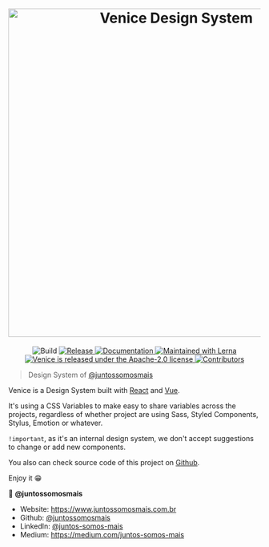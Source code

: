 
<Meta title="Getting Started/About" />

<div>
<h1 align="center"><img src="https://user-images.githubusercontent.com/3603793/82264068-9bd80580-993a-11ea-9715-41de3c11a8e8.png" alt="Venice Design System" width="655" /></h1>

<p align="center">
  <img
    alt="Build"
    src="https://img.shields.io/github/workflow/status/juntossomosmais/venice/Node.js CI"
  />
  <a
    href="https://github.com/juntossomosmais/venice/releases"
    target="_blank"
  >
    <img
      alt="Release"
      src="https://img.shields.io/github/package-json/v/juntossomosmais/venice"
    />
  </a>
  <a
    href="https://juntossomosmais.github.io/venice"
    target="_blank"
  >
    <img
      alt="Documentation"
      src="https://img.shields.io/badge/documentation-yes-brightgreen.svg"
    />
  </a>
  <a
    href="https://lerna.js.org/"
    target="_blank"
  >
    <img
      src="https://img.shields.io/badge/maintained%20with-lerna-cc00ff.svg"
      alt="Maintained with Lerna"
    />
  </a>
  <a
    href="https://github.com/juntossomosmais/venice/blob/master/LICENSE"
    target="_blank"
  >
    <img
      src="https://img.shields.io/badge/license-Apache--2.0-blue.svg"
      alt="Venice is released under the Apache-2.0 license"
    />
  </a>
  <a
    href="https://github.com/juntossomosmais/venice/graphs/contributors"
    target="_blank"
  >
    <img
      alt="Contributors"
      src="https://img.shields.io/github/contributors/juntossomosmais/venice.svg"
    />
  </a>
</p>
</div>

> Design System of [@juntossomosmais](https://www.juntossomosmais.com.br/)

Venice is a Design System built with [React](https://juntossomosmais.github.io/venice/react/) and [Vue](https://juntossomosmais.github.io/venice/vue/).

It's using a CSS Variables to make easy to share variables across the projects, regardless of whether project are using Sass, Styled Components, Stylus, Emotion or whatever.

`!important`, as it's an internal design system, we don't accept suggestions to change or add new components.

You also can check source code of this project on [Github](https://github.com/juntossomosmais/venice).

Enjoy it 😁

👤 **@juntossomosmais**

- Website: https://www.juntossomosmais.com.br
- Github: [@juntossomosmais](https://github.com/juntossomosmais)
- LinkedIn: [@juntos-somos-mais](https://linkedin.com/company/juntos-somos-mais/)
- Medium: https://medium.com/juntos-somos-mais


